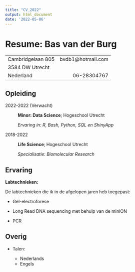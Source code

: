 ```yaml
---
title: "CV_2022"
output: html_document
date: '2022-05-06'
---
```

Resume: Bas van der Burg
============

-------------------     ----------------------------
Cambridgelaan 805                   bvdb1@hotmail.com
3584 DW Utrecht                     
Nederland                            06-28304767
-------------------     ----------------------------

Opleiding
---------

2022-2022 (Verwacht)
:   **Minor: Data Science**; Hogeschool Utrecht

    *Ervaring in: R, Bash, Python, SQL en ShinyApp*

2018-2022
:   **Life Science**; Hogeschool Utrecht

    *Specialisatie: Biomolecular Research*

Ervaring
----------

**Labtechnieken:**

De labtechnieken die ik in de afgelopen jaren heb toegepast:

* Gel-electroforese

* Long Read DNA sequencing met behulp van de minION

* PCR


Overig
----------------------------------------

* Talen:

     * Nederlands
     * Engels
